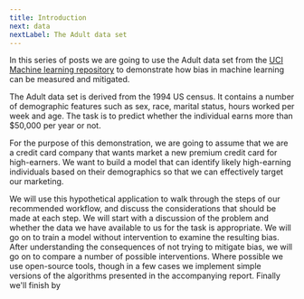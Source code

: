 ```yaml
---
title: Introduction
next: data
nextLabel: The Adult data set
---
```


In this series of posts we are going to use the Adult data set from the [UCI Machine learning repository][adult-data] to demonstrate how bias in machine learning can be measured and mitigated.

The Adult data set is derived from the 1994 US census. It contains a number of demographic features such as sex, race, marital status, hours worked per week and age. The task is to predict whether the individual earns more than $50,000 per year or not.

For the purpose of this demonstration, we are going to assume that we are a credit card company that wants market a new premium credit card for high-earners. We want to build a model that can identify likely high-earning individuals based on their demographics so that we can effectively target our marketing.

We will use this hypothetical application to walk through the steps of our recommended workflow, and discuss the considerations that should be made at each step. We will start with a discussion of the problem and whether the data we have available to us for the task is appropriate. We will go on to train a model without intervention to examine the resulting bias. After understanding the consequences of not trying to mitigate bias, we will go on to compare a number of possible interventions. Where possible we use open-source tools, though in a few cases we implement simple versions of the algorithms presented in the accompanying report. Finally we'll finish by

[adult-data]: https://archive.ics.uci.edu/ml/datasets/Adult

